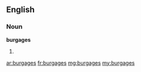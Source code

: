 ==English==

===Noun===
'''burgages'''

# {{plural of|[[burgage]]}}

[[ar:burgages]]
[[fr:burgages]]
[[mg:burgages]]
[[my:burgages]]
